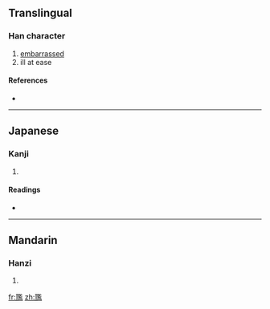 ==Translingual==

===Han character===
{{Han char|rn=43|rad=尢|as=14|sn=17|four=|canj=一山尸戈廿 (MUSIT), 一山尸一廿 (MUSMT)}}

# [[embarrassed]]
# ill at ease

====References====
* {{Han ref|kx=0299.220|hdz=10557.160|uh=5C36|ud=23606}}

----

==Japanese==

===Kanji===
{{ja-kanji|grade=|rs=尢14}}

# {{defn|Japanese|sort=尢14}}

====Readings====
* {{ja-readings|on=[[かん]] (kan), [[けん]] (ken)|kun=}}

----

==Mandarin==

===Hanzi===
{{cmn-hanzi|pin=[[gān]] ([[gan1]])|wg=kan<sup>1</sup>}}

# {{defn|Mandarin|sort=尢14}}

[[fr:尶]]
[[zh:尶]]